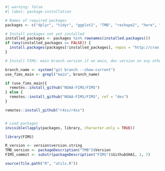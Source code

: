 ```r
#| warning: false
#| label: package-installation

# Names of required packages
packages <- c("dplyr", "tidyr", "ggplot2", "TMB", "reshape2", "here", "remotes", "lubridate")

# Install packages not yet installed
installed_packages <- packages %in% rownames(installed.packages())
if (any(installed_packages == FALSE)) {
  install.packages(packages[!installed_packages], repos = "http://cran.us.r-project.org")
}

# Install FIMS: main branch version if on main, dev version on any other branch

branch_name <- system("git branch --show-current")
use_fims_main <- grepl("main", branch_name)

if (use_fims_main){
  remotes::install_github("NOAA-FIMS/FIMS")
} else {
  remotes::install_github("NOAA-FIMS/FIMS", ref = "dev")
}

remotes::install_github("r4ss/r4ss")


# Load packages
invisible(lapply(packages, library, character.only = TRUE))

library(FIMS)

R_version <- version$version.string
TMB_version <- packageDescription("TMB")$Version
FIMS_commit <- substr(packageDescription("FIMS")$GithubSHA1, 1, 7)

source(file.path("R", "utils.R"))
```
